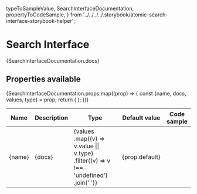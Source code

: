   typeToSampleValue,
  SearchInterfaceDocumentation,
  propertyToCodeSample,
} from '../../../../.storybook/atomic-search-interface-storybook-helper';

<Meta title="Atomic/SearchInterface" />

# Search Interface

<p>{SearchInterfaceDocumentation.docs}</p>

## Properties available

<table className="search-interface-props-table">
  <thead>
    <tr key="header">
      <th>Name</th>
      <th>Description</th>
      <th>Type</th>
      <th>Default value</th>
      <th>Code sample</th>
    </tr>
  </thead>
  <tbody>
    {SearchInterfaceDocumentation.props.map((prop) => {
      const {name, docs, values, type} = prop;
      return (
        <tr key={name}>
          <td>{name}</td>
          <td>{docs}</td>
          <td>
            {values
              .map((v) => v.value || v.type)
              .filter((v) => v !== 'undefined')
              .join(' ')}
          </td>
          <td>{prop.default}</td>
          <td>
            <Source code={propertyToCodeSample(prop)} language="html" />
          </td>
        </tr>
      );
    })}
  </tbody>
</table>
